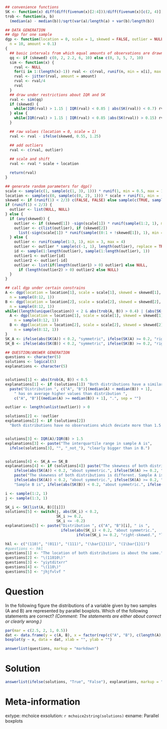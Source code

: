 ```r
## convenience functions
SK <- function(x) diff(diff(fivenum(x)[2:4]))/diff(fivenum(x)[c(2, 4)])
trob <- function(a, b)
  (median(a) - median(b))/sqrt(var(a)/length(a) + var(b)/length(b))

## DATA GENERATION
## dgp for one sample
dgp <- function(location = 0, scale = 1, skewed = FALSE, outlier = NULL,
  n = 10, amount = 0.1)
{
  ## basic intervals from which equal amounts of observations are drawn
  qq <- if (skewed) c(0, 2, 2.2, 6, 10) else c(0, 3, 5, 7, 10)
  sim <- function(x) {
    rval <- NULL
    for(i in 1:(length(x)-1)) rval <- c(rval, runif(n, min = x[i], max = x[i+1]))
    rval <- jitter(rval, amount = amount)
    rval <- rval/4
    rval
  }
  ## draw under restrictions about IQR and SK
  rval <- sim(qq)
  if (skewed) {
    while(IQR(rval) > 1.15 | IQR(rval) < 0.85 | abs(SK(rval)) < 0.7) rval <- sim(qq)
  } else {
    while(IQR(rval) > 1.15 | IQR(rval) < 0.85 |abs(SK(rval)) > 0.15) rval <- sim(qq)
  }

  ## raw values (location = 0, scale = 1)
  rval <- rval - ifelse(skewed, 0.55, 1.25)

  ## add outliers
  rval <- c(rval, outlier)
  
  ## scale and shift
  rval <- rval * scale + location

  return(rval)
}

## generate random parameters for dgp()
scale <- sample(c(1, sample(c(1, 3), 1))) * runif(1, min = 0.5, max = 10) * sample(c(-1, 1), 1)
location <- sample(c(0, sample(c(0, 2), 1))) * scale + runif(1, min = -50, max = 50)
skewed <- if (runif(1) < 2/3) c(FALSE, FALSE) else sample(c(TRUE, sample(c(TRUE, FALSE), 1)))
if (runif(1) < 2/3) {
  outlier <- list(NULL, NULL)
} else {
  if (any(skewed)) {
    outlier <- if (skewed[1]) -sign(scale[1]) * runif(sample(1:2, 1), min = 3, max = 4) else NULL
    outlier <- c(list(outlier), if (skewed[2])
      list(-sign(scale[1]) * runif(sample((0:1 + !skewed[1]), 1), min = 3, max = 4)) else list(NULL))
  } else {
    outlier <- runif(sample(1:3, 1), min = 3, max = 4)
    outlier <- outlier * sample(c(-1, 1), length(outlier), replace = TRUE)
    id <- sample(1:length(outlier), sample(1:length(outlier), 1))
    outlier1 <- outlier[id]
    outlier2 <- outlier[-id]
    outlier <- list(if(length(outlier1) > 0) outlier1 else NULL,
      if (length(outlier2) > 0) outlier2 else NULL)
  }
}

## call dgp under certain constrains
A <- dgp(location = location[1], scale = scale[1], skewed = skewed[1], outlier = outlier[[1]],
  n = sample(8:12, 1))
B <- dgp(location = location[2], scale = scale[2], skewed = skewed[2], outlier = outlier[[2]],
  n = sample(8:12, 1))
while((length(unique(location)) < 2 & abs(trob(A, B)) > 0.4) | (abs(SK(A)) > 0.15 & abs(SK(A)) < 0.7) | (abs(SK(B)) > 0.15 & abs(SK(B)) < 0.7)) {
  A <- dgp(location = location[1], scale = scale[1], skewed = skewed[1], outlier = outlier[[1]],
    n = sample(8:12, 1))
  B <- dgp(location = location[2], scale = scale[2], skewed = skewed[2], outlier = outlier[[2]],
    n = sample(8:12, 1))
}
SK_A <- ifelse(abs(SK(A)) < 0.2, "symmetric", ifelse(SK(A) >= 0.2, "right-skewed", "left-skewed"))
SK_B <- ifelse(abs(SK(B)) < 0.2, "symmetric", ifelse(SK(B) >= 0.2, "right-skewed", "left-skewed"))

## QUESTION/ANSWER GENERATION
questions <- character(5)
solutions <- logical(5)
explanations <- character(5)


solutions[1] <- abs(trob(A, B)) < 0.5
explanations[1] <- if (solutions[1]) "Both distributions have a similar location." else
  paste("Distribution ", c("A", "B")[(median(A) < median(B)) + 1],
    " has on average higher values than distribution ", 
    c("A", "B")[(median(A) >= median(B)) + 1], ".", sep = "")

outlier <- length(unlist(outlier)) > 0

solutions[2] <- !outlier
explanations[2] <- if (solutions[2])
  "Both distributions have no observations which deviate more than 1.5 times the interquartile range from the box." else "There are observations which deviate more than 1.5 times the interquartile range from the median."


solutions[3] <- IQR(A)/IQR(B) > 1.5
explanations[3] <- paste("The interquartile range in sample A is",
  ifelse(solutions[3], "", "_not_"), "clearly bigger than in B.")


solutions[4] <- SK_A == SK_B
explanations[4] <- if (solutions[4]) paste("The skewness of both distributions is similar, both are",
    ifelse(abs(SK(A)) < 0.2, "about symmetric.", ifelse(SK(A) >= 0.2, "right-skewed.", "left-skewed."))) else
    paste("The skewness of both distributions is different. Sample A is",
    ifelse(abs(SK(A)) < 0.2, "about symmetric.", ifelse(SK(A) >= 0.2, "right-skewed.", "left-skewed.")),
    "Sample B is", ifelse(abs(SK(B)) < 0.2, "about symmetric.", ifelse(SK(B) >= 0.2, "right-skewed.", "left-skewed.")))

i <- sample(1:2, 1)
j <- sample(1:3, 1)

SK_i <- SK(list(A, B)[[i]])
solutions[5] <- switch(j, abs(SK_i) < 0.2,
                       SK_i >= 0.2,
                       SK_i <= -0.2)
explanations[5] <- paste("Distribution ", c("A", "B")[i], " is ",
                         ifelse(abs(SK_i) < 0.2, "about symmetric.", 
                                ifelse(SK_i >= 0.2, "right-skewed.", "left-skewed.")))

hkl <- c("(110)", "(011)", "(111)", "(\bar{1}11)", "(1\bar{1}1)")
#questions <- hkl
questions[1] <- "The location of both distributions is about the same."
questions[2] <- "\(11010\)"
questions[3] <- "yiytditxrr"
questions[4] <- "\(110\)"
questions[5] <- "jhjfvlvf "
```

Question
========
In the following figure the distributions of a variable
given by two samples (A and B) are represented by parallel boxplots.
Which of the following statements are correct?  _(Comment: The
statements are either about correct or clearly wrong.)_
\
```r
par(mar = c(2.5, 2, 1, 0.5))
dat <- data.frame(y = c(A, B), x = factor(rep(c("A", "B"), c(length(A), length(B)))))
boxplot(y ~ x, data = dat, xlab = "", ylab = "")
```

```r
answerlist(questions, markup = "markdown")
```


Solution
========

```r
answerlist(ifelse(solutions, "True", "False"), explanations, markup = "markdown")
```

Meta-information
================
extype: mchoice
exsolution: `r mchoice2string(solutions)`
exname: Parallel boxplots